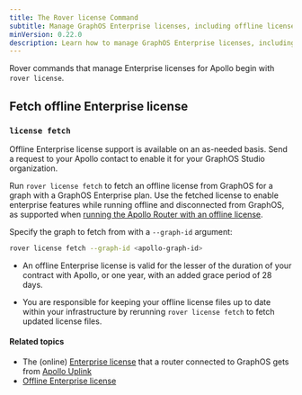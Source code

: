 ```yaml
---
title: The Rover license Command
subtitle: Manage GraphOS Enterprise licenses, including offline licenses 
minVersion: 0.22.0
description: Learn how to manage GraphOS Enterprise licenses, including offline licenses, using the Rover CLI license command.
---
```


Rover commands that manage Enterprise licenses for Apollo begin with `rover license`.

## Fetch offline Enterprise license 

### `license fetch`

<Tip>

Offline Enterprise license support is available on an as-needed basis. Send a request to your Apollo contact to enable it for your GraphOS Studio organization.

</Tip>

Run `rover license fetch` to fetch an offline license from GraphOS for a graph with a GraphOS Enterprise plan. Use the fetched license to enable enterprise features while running offline and disconnected from GraphOS, as supported when [running the Apollo Router with an offline license](/router/enterprise-features/#set-up-offline-license-for-the-apollo-router).

Specify the graph to fetch from with a `--graph-id` argument: 

```bash
rover license fetch --graph-id <apollo-graph-id>
```

<Note>

* An offline Enterprise license is valid for the lesser of the duration of your contract with Apollo, or one year, with an added grace period of 28 days. 

* You are responsible for keeping your offline license files up to date within your infrastructure by rerunning `rover license fetch` to fetch updated license files.

</Note>

#### Related topics

* The (online) [Enterprise license](/router/enterprise-features/#offline-enterprise-license) that a router connected to GraphOS gets from [Apollo Uplink](/federation/managed-federation/uplink/)
* [Offline Enterprise license](/router/enterprise-features/#offline-enterprise-license)
